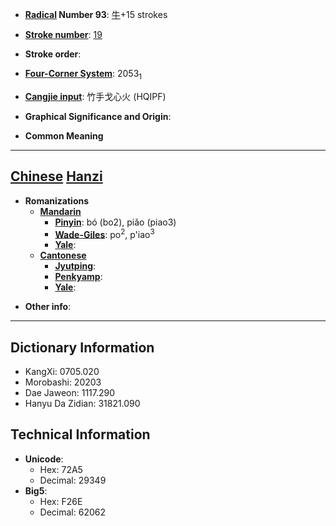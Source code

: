 * '''[[Wiktionary:Chinese radical index| Radical]] Number 93''': [[Wiktionary:Chinese radical index 牛|牛]]+15 strokes

* '''[[Wiktionary:Chinese total strokes index|Stroke number]]''': [[Wiktionary:Chinese total strokes index 19|19]]

* '''Stroke order''': 

* '''[[Wiktionary:Chinese four corner index|Four-Corner System]]''': 2053<sub>1</sub>

* '''[[Wiktionary:Chinese Cangjie index|Cangjie input]]''': 竹手戈心火 (HQIPF)

* '''Graphical Significance and Origin''': 

* '''Common Meaning'''

----

== [[Chinese]] [[Hanzi]] ==

* '''Romanizations'''
** '''[[Mandarin]]'''
*** '''[[Pinyin]]''': bó (bo2), piǎo (piao3)
*** '''[[Wade-Giles]]''': po<sup>2</sup>, p'iao<sup>3</sup>
*** '''[[Yale]]''': 
** '''[[Cantonese]]'''
*** '''[[Jyutping]]''':
*** '''[[Penkyamp]]''': 
*** '''[[Yale]]''': 

* '''Other info''': 

----

== Dictionary Information ==

* KangXi: 0705.020
* Morobashi: 20203
* Dae Jaweon: 1117.290
* Hanyu Da Zidian: 31821.090

== Technical Information ==

* '''Unicode''':
** Hex: 72A5
** Decimal: 29349
* '''Big5''':
** Hex: F26E
** Decimal: 62062